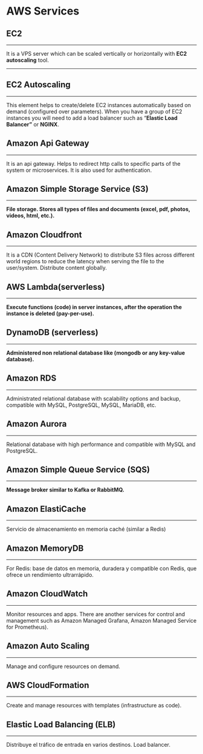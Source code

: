 # AWS Services

## EC2

---

It is a VPS server which can be scaled vertically or horizontally with **EC2 autoscaling** tool.
****

## EC2 Autoscaling

---

This element helps to create/delete EC2 instances automatically based on demand (configured over parameters). When you have a group of EC2 instances you will need to add a load balancer such as “**Elastic Load Balancer”** or **NGINX**.

## Amazon Api Gateway

---

It is an api gateway. Helps to redirect http calls to specific parts of the system or microservices. It is also used for authentication.

## Amazon Simple Storage Service (S3)

---

**File storage. Stores all types of files and documents (excel, pdf, photos, videos, html, etc.).**

## **Amazon Cloudfront**

---

It is a CDN (Content Delivery Network) to distribute S3 files across different world regions to reduce the latency when serving the file to the user/system. Distribute content globally.

## **AWS Lambda(serverless)**

---

**Execute functions (code) in server instances, after the operation the instance is deleted (pay-per-use).**

## **DynamoDB (serverless)**

---

**Administered non relational database like (mongodb or any key-value database).**

## **Amazon RDS**

---

Administrated relational database with scalability options and backup, compatible with MySQL, PostgreSQL, MySQL, MariaDB, etc.

## **Amazon Aurora**

---

Relational database with high performance and compatible with MySQL and PostgreSQL.

## **Amazon Simple Queue Service (SQS)**

---

**Message broker similar to Kafka or RabbitMQ.**

## **Amazon ElastiCache**

---

Servicio de almacenamiento en memoria caché (similar a Redis)

## **Amazon MemoryDB**

---

For Redis: base de datos en memoria, duradera y compatible con Redis, que ofrece un rendimiento ultrarrápido.

## **Amazon CloudWatch**

---

Monitor resources and apps. There are another services for control and management such as Amazon Managed Grafana, Amazon Managed Service for Prometheus).

## **Amazon Auto Scaling**

---

Manage and configure resources on demand.

## **AWS CloudFormation**

---

Create and manage resources with templates (infrastructure as code).

## **Elastic Load Balancing (ELB)**

---

Distribuye el tráfico de entrada en varios destinos. Load balancer.